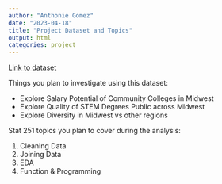 ```yaml
---
author: "Anthonie Gomez"
date: "2023-04-18"
title: "Project Dataset and Topics"
output: html
categories: project
---
```


[Link to dataset](https://github.com/rfordatascience/tidytuesday/blob/master/data/2020/2020-03-10/readme.md)

Things you plan to investigate using this dataset:

- Explore Salary Potential of Community Colleges in Midwest
- Explore Quality of STEM Degrees Public across Midwest
- Explore Diversity in Midwest vs other regions

Stat 251 topics you plan to cover during the analysis:

1. Cleaning Data
2. Joining Data
3. EDA
4. Function & Programming 

